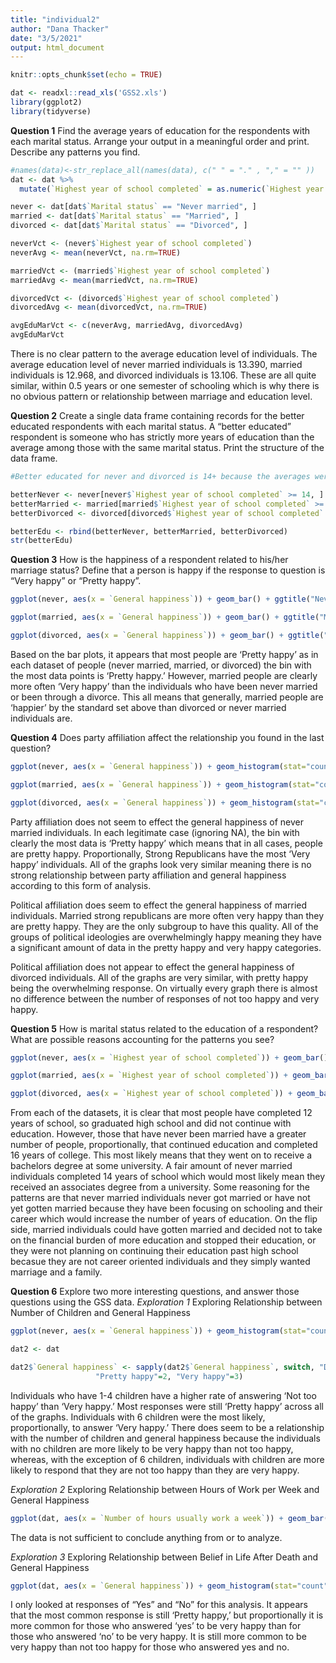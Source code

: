 ```yaml
---
title: "individual2"
author: "Dana Thacker"
date: "3/5/2021"
output: html_document
---
```


```r
knitr::opts_chunk$set(echo = TRUE)
```

```r
dat <- readxl::read_xls('GSS2.xls')
library(ggplot2)
library(tidyverse)
```

**Question 1**
Find the average years of education for the respondents with each marital status. Arrange your output in a meaningful order and print. Describe any patterns you find.
```r
#names(data)<-str_replace_all(names(data), c(" " = "." , "," = "" ))
dat <- dat %>%
  mutate(`Highest year of school completed` = as.numeric(`Highest year of school completed`))

never <- dat[dat$`Marital status` == "Never married", ]
married <- dat[dat$`Marital status` == "Married", ]
divorced <- dat[dat$`Marital status` == "Divorced", ]

neverVct <- (never$`Highest year of school completed`)
neverAvg <- mean(neverVct, na.rm=TRUE)

marriedVct <- (married$`Highest year of school completed`)
marriedAvg <- mean(marriedVct, na.rm=TRUE)

divorcedVct <- (divorced$`Highest year of school completed`)
divorcedAvg <- mean(divorcedVct, na.rm=TRUE)

avgEduMarVct <- c(neverAvg, marriedAvg, divorcedAvg)
avgEduMarVct
```

There is no clear pattern to the average education level of individuals. The average education level of never married individuals is 13.390, married individuals is 12.968, and divorced individuals is 13.106. These are all quite similar, within 0.5 years or one semester of schooling which is why there is no obvious pattern or relationship between marriage and education level. 

**Question 2**
Create a single data frame containing records for the better educated respondents with each marital status. A “better educated” respondent is someone who has strictly more years of education than the average among those with the same marital status. Print the structure of the data frame.
```r
#Better educated for never and divorced is 14+ because the averages were between 13 and 14, and for married the average was not quite 13 so the better educated will be 13+

betterNever <- never[never$`Highest year of school completed` >= 14, ]
betterMarried <- married[married$`Highest year of school completed` >= 13, ]
betterDivorced <- divorced[divorced$`Highest year of school completed` >= 14, ]

betterEdu <- rbind(betterNever, betterMarried, betterDivorced)
str(betterEdu)
```

**Question 3**
How is the happiness of a respondent related to his/her marriage status? Define that a person is happy if the response to question is “Very happy” or “Pretty happy”.
```r
ggplot(never, aes(x = `General happiness`)) + geom_bar() + ggtitle("Never Married Happiness") + xlab("Happiness") + ylab("Count")

ggplot(married, aes(x = `General happiness`)) + geom_bar() + ggtitle("Married Happiness") + xlab("Happiness") + ylab("Count")

ggplot(divorced, aes(x = `General happiness`)) + geom_bar() + ggtitle("Divorced Happiness") + xlab("Happiness") + ylab("Count")
```

Based on the bar plots, it appears that most people are 'Pretty happy' as in each dataset of people (never married, married, or divorced) the bin with the most data points is 'Pretty happy.' However, married people are clearly more often 'Very happy' than the individuals who have been never married or been through a divorce. This all means that generally, married people are 'happier' by the standard set above than divorced or never married individuals are. 

**Question 4**
Does party affiliation affect the relationship you found in the last question?
```r
ggplot(never, aes(x = `General happiness`)) + geom_histogram(stat="count") + theme(axis.text.x = element_text(angle = 90)) + facet_wrap(~ `Political party affiliation`, scales = "free") + xlab("Happiness") + ylab("Count") + ggtitle("Happiness of Never Married Individuals by Political Party")

ggplot(married, aes(x = `General happiness`)) + geom_histogram(stat="count") + theme(axis.text.x = element_text(angle = 90)) + facet_wrap(~ `Political party affiliation`, scales = "free") + xlab("Happiness") + ylab("Count") + ggtitle("Happiness of Married Individuals by Political Party")

ggplot(divorced, aes(x = `General happiness`)) + geom_histogram(stat="count") + theme(axis.text.x = element_text(angle = 90)) + facet_wrap(~ `Political party affiliation`, scales = "free") + xlab("Happiness") + ylab("Count") + ggtitle("Happiness of Divorced Individuals by Political Party")
```

Party affiliation does not seem to effect the general happiness of never married individuals. In each legitimate case (ignoring NA), the bin with clearly the most data is 'Pretty happy' which means that in all cases, people are pretty happy. Proportionally, Strong Republicans have the most 'Very happy' individuals. All of the graphs look very similar meaning there is no strong relationship between party affiliation and general happiness according to this form of analysis. 

Political affiliation does seem to effect the general happiness of married individuals. Married strong republicans are more often very happy than they are pretty happy. They are the only subgroup to have this quality. All of the groups of political ideologies are overwhelmingly happy meaning they have a significant amount of data in the pretty happy and very happy categories. 

Political affiliation does not appear to effect the general happiness of divorced individuals. All of the graphs are very similar, with pretty happy being the overwhelming response. On virtually every graph there is almost no difference between the number of responses of not too happy and very happy. 

**Question 5**
How is marital status related to the education of a respondent? What are possible reasons accounting for the patterns you see?
```r
ggplot(never, aes(x = `Highest year of school completed`)) + geom_bar() + ggtitle("Never Married Highest Education Level") + xlab("Highest Year of School Completed") + ylab("Count")

ggplot(married, aes(x = `Highest year of school completed`)) + geom_bar() + ggtitle("Married Highest Education Level") + xlab("Highest Year of School Completed") + ylab("Count")

ggplot(divorced, aes(x = `Highest year of school completed`)) + geom_bar() + ggtitle("Divorced Highest Education Level") + xlab("Highest Year of School Completed") + ylab("Count")
```

From each of the datasets, it is clear that most people have completed 12 years of school, so graduated high school and did not continue with education. However, those that have never been married have a greater number of people, proportionally, that continued education and completed 16 years of college. This most likely means that they went on to receive a bachelors degree at some university. A fair amount of never married individuals completed 14 years of school which would most likely mean they received an associates degree from a university. Some reasoning for the patterns are that never married individuals never got married or have not yet gotten married because they have been focusing on schooling and their career which would increase the number of years of education. On the flip side, married individuals could have gotten married and decided not to take on the financial burden of more education and stopped their education, or they were not planning on continuing their education past high school becasue they are not career oriented individuals and they simply wanted marriage and a family. 

**Question 6**
Explore two more interesting questions, and answer those questions using the GSS data.
*Exploration 1*
Exploring Relationship between Number of Children and General Happiness
```r
ggplot(never, aes(x = `General happiness`)) + geom_histogram(stat="count") + theme(axis.text.x = element_text(angle = 90)) + facet_wrap(~ `Number of children`, scales = "free") + xlab("General Happiness") + ylab("Count") + ggtitle("General Happiness based on Number of Children")

dat2 <- dat

dat2$`General happiness` <- sapply(dat2$`General happiness`, switch, "Don't know"=0, "No answer"=0, "Not applicable"=0, "Not too happy"=1,
                   "Pretty happy"=2, "Very happy"=3)


```

Individuals who have 1-4 children have a higher rate of answering 'Not too happy' than 'Very happy.' Most responses were still 'Pretty happy' across all of the graphs. Individuals with 6 children were the most likely, proportionally, to answer 'Very happy.' There does seem to be a relationship with the number of children and general happiness because the individuals with no children are more likely to be very happy than not too happy, whereas, with the exception of 6 children, individuals with children are more likely to respond that they are not too happy than they are very happy.

*Exploration 2*
Exploring Relationship between Hours of Work per Week and General Happiness
```r
ggplot(dat, aes(x = `Number of hours usually work a week`)) + geom_bar() + theme(axis.text.x = element_text(angle = 90)) + xlab("Number of Hours Usually Work a Week") + ylab("Count") + ggtitle("Number of Hours Respondants Work per Week")
```

The data is not sufficient to conclude anything from or to analyze.

*Exploration 3*
Exploring Relationship between Belief in Life After Death and General Happiness
```r
ggplot(dat, aes(x = `General happiness`)) + geom_histogram(stat="count") + theme(axis.text.x = element_text(angle = 90)) + facet_wrap(~ `Belief in life after death`, scales = "free") + xlab("General Happiness") + ylab("Count") + ggtitle("General Happiness by Belief in Life After Death")
```

I only looked at responses of "Yes" and "No" for this analysis. It appears that the most common response is still 'Pretty happy,' but proportionally it is more common for those who answered 'yes' to be very happy than for those who answered 'no' to be very happy. It is still more common to be very happy than not too happy for those who answered yes and no. 








